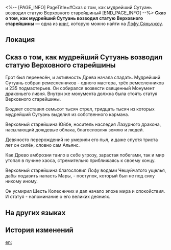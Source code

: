 <%-- [PAGE_INFO]
PageTitle=#Сказ о том, как мудрейший Сутуань возводил статую Верховного старейшины#
[END_PAGE_INFO] --%>
{{Дополнить}}
{{Книга Инфобокс
|id           = 227
|partIds      = 190459
|Название     = 
|Изображение  = Иконка рукописи с Лофу Сяньчжоу 3.png
|Мир          = Лофу Сяньчжоу
|Томов        = 1
|Автор        = <!--нужно добавить-->
|Описание     = Гравировка на древнем памятнике Верховному старейшине, описывающая историю подготовки мудрейшего к строительству памятника.
|Том1         = {{tx}}
|Источник1    = {{tx|Отсутствует источник}}
|Персонажи    = 
|Фракции      = 
}}
'''Сказ о том, как мудрейший Сутуань возводил статую Верховного старейшины''' — одна из [[Книги|книг]], которую можно найти на [[Лофу Сяньчжоу]].

==Локация==
{{Отметка карты|<!--название карты-->|<!--id отметки-->}}

==Сказ о том, как мудрейший Сутуань возводил статую Верховного старейшины==
Грот был перенесён, и активность Древа начала спадать. Мудрейший Сутуань собрал ремесленников - одного мастера, трёх ремесленников и 235 подмастерьев. Он собирался возвести священный Монумент драконьего ливня. Внутри же монумента должна была стоять статуя Верховного старейшины.

Бюджет составил семьсот тысяч стрел, тридцать тысяч из которых мудрейший Сутуань выделил из собственного кармана.

Верховный старейшина Юйбе, носитель наследия Лазурного дракона, насылающий дождевые облака, благословляя землю и людей.

Девяносто перерождений не умерили его пыл, и даже спустя триста лет он силён, словно сам Альянс.

Как Древо амброзии таило в себе угрозу, зарастая побегами, так и мир утопал в пучине хаоса, стремительно приближаясь к своему концу.

Верховный старейшина благословил Лофу водами Чешуйчатого ущелья, дабы подавить напасть Мары, - поступок, который был не под силу никому иному.

Он усмирил Шесть Колесничих и дал начало эпохе мира и спокойствия. И статуя - напоминание о его великих деяниях.

==На других языках==
{{На других языках
|en   = The Account of Preceptor Sutuan Crafting a Statue of the High Elder
|zhs  = 龙师溸湍为龙尊造像记
|zht  = 龍師溸湍為龍尊造像記
|ja   = 龍師溯湍、龍尊像造像記
|ko   = 용의 군사 소단의 용존상 제작기
|es   = El Preceptor Sutuan esculpió una estatua del Gran Maestre
|fr   = Le récit du Précepteur Sutuan qui a sculpté une statue du Grand ancien
|ru   = Сказ о том, как мудрейший Сутуань возводил статую Верховного старейшины
|th   = จารึกการสร้างรูปปั้นมังกรผู้ทรงเกียรติ ของมังกรอาวุโส Sutuan
|vi   = Ghi Chép Về Việc Long Sư Sutuan Tạc Tượng Long Tôn
|de   = Bericht über die Anfertigung einer Statue des Hohen Ältesten durch Präzeptor Sutuan
|id   = Catatan Sesepuh Sutuan tentang Patung Naga Terhormat
|pt   = O Relato do Preceptor Sutuan ao Construir uma Estátua do Grande Mestre
}}

==История изменений==
{{История изменений|3.5}}

[[en:]]